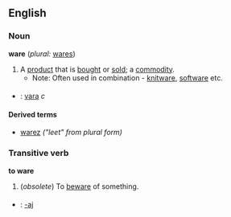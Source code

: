 ==English==

===Noun===
'''ware'''  (''plural:'' [[wares]])
# A [[product]] that is [[bought]] or [[sold]]; a [[commodity]].
#*Note: Often used in combination - [[knitware]], [[software]] etc.

===={{trans}}====
* {{sv}} : [[vara]] ''c''

====Derived terms====
*[[warez]] ''("leet" from plural form)''

===Transitive verb===
'''to ware'''
#(''obsolete'') To [[beware]] of something.

===={{trans}}====

* {{io}} : [[-aj]]